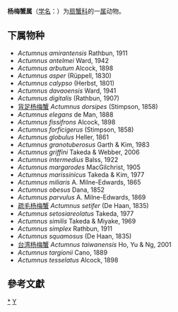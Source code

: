 {{Automatic taxobox
| taxon = Actumnus
| authority = Dana, 1851
| image = FMIB 43364 Actumnus obseus, male, station 3849.jpeg
| image_caption = ''[[Actumnus_obseus|Actumnus obseus]]''
}}
'''杨梅蟹属'''（[[学名|学名]]：{{lang|la|''Actumnus''}}）为[[扇蟹科|扇蟹科]]的一[[属|属]]动物。

==下属物种==
* ''Actumnus amirantensis'' Rathbun, 1911
* ''Actumnus antelmei'' Ward, 1942
* ''Actumnus arbutum'' Alcock, 1898
* ''Actumnus asper'' (Rüppell, 1830)
* ''Actumnus calypso'' (Herbst, 1801)
* ''Actumnus davaoensis'' Ward, 1941
* ''Actumnus digitalis'' (Rathbun, 1907)
* [[背足杨梅蟹|背足杨梅蟹]] ''Actumnus dorsipes'' (Stimpson, 1858)
* ''Actumnus elegans'' de Man, 1888
* ''Actumnus fissifrons'' Alcock, 1898
* ''Actumnus forficigerus'' (Stimpson, 1858)
* ''Actumnus globulus'' Heller, 1861
* ''Actumnus granotuberosus'' Garth & Kim, 1983
* ''Actumnus griffini'' Takeda & Webber, 2006
* ''Actumnus intermedius'' Balss, 1922
* ''Actumnus margarodes'' MacGilchrist, 1905
* ''Actumnus marissinicus'' Takeda & Kim, 1977
* ''Actumnus miliaris'' A. Milne-Edwards, 1865
* ''Actumnus obesus'' Dana, 1852
* ''Actumnus parvulus'' A. Milne-Edwards, 1869
* [[疏毛杨梅蟹|疏毛杨梅蟹]] ''Actumnus setifer'' (De Haan, 1835)
* ''Actumnus setosiareolatus'' Takeda, 1977
* ''Actumnus similis'' Takeda & Miyake, 1969
* ''Actumnus simplex'' Rathbun, 1911
* ''Actumnus squamosus'' (De Haan, 1835)
* [[台湾杨梅蟹|台湾杨梅蟹]] ''Actumnus taiwanensis'' Ho, Yu & Ng, 2001
* ''Actumnus targionii'' Cano, 1889
* ''Actumnus tesselatus'' Alcock, 1898

==參考文獻==
{{reflist}}

{{taxonbar}}

[[Category:_杨梅蟹属|*]]
[[Category:1851年描述的分类群|Y]]